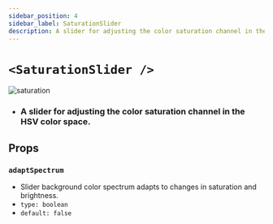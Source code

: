 ```yaml
---
sidebar_position: 4
sidebar_label: SaturationSlider
description: A slider for adjusting the color saturation channel in the HSV color space.
---
```


# `<SaturationSlider />`

![saturation](../../../../../images/saturation.png)

- ### A slider for adjusting the color saturation channel in the HSV color space.

## Props

### `adaptSpectrum`

- Slider background color spectrum adapts to changes in saturation and brightness.
- `type: boolean`
- `default: false`


<SliderProps />
